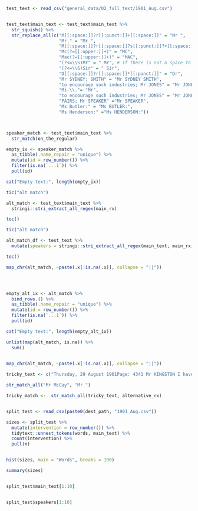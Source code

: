 


```r

test_text <- read_csv("general_data/02_full_text/1901_Aug.csv") 


test_text$main_text <- test_text$main_text %>% 
  str_squish() %>% 
  str_replace_all(c("M[[:space:]]?r[[:punct:]]+[[:space:]]" = "Mr ",
                    "Mr." = "Mr ",
                    "M[[:space:]]?r[[:space:]]?s[[:punct:]]?+[[:space:]]" = "Mrs",
                    "Mc(?=[[:upper:]]+)" = "MC",
                    "Mac(?=[[:upper:]]+)" = "MAC",
                    "(?<=\\S)Mr" = " Mr", # If there is not a space to the left of Mr then put one there
                    "(?<=\\S)Sir" = " Sir",
                    "D[[:space:]]?r[[:space:]]*[[:punct:]]" = "Dr",
                    "Mr SYDNEY; SMITH" = "Mr SYDNEY SMITH",
                    "to encourage such industries; Mr JONES" = "Mr JONES",
                    "Mi-\\."= "Mr",
                    "to encourage such industries; Mr JONES" = "Mr JONES", 
                    "PAIRS; Mr SPEAKER" ="Mr SPEAKER",
                    "Ms Butler:" = "Ms BUTLER:",
                    "Ms Henderson:" ="Ms HENDERSON:"))




```



```r

speaker_match <- test_text$main_text %>% 
  str_match(on_the_regular)

empty_ix <- speaker_match %>% 
  as_tibble(.name_repair = "unique") %>% 
  mutate(id = row_number()) %>% 
  filter(is.na(`...1`)) %>% 
  pull(id)

cat("Empty text:", length(empty_ix))


```



```r
tic("alt match")

alt_match <- test_text$main_text %>% 
  stringi::stri_extract_all_regex(main_rx)

toc()
```

```r
tic("alt match")

alt_match_df <- test_text %>% 
  mutate(speakers = stringi::stri_extract_all_regex(main_text, main_rx))

toc()
```


```r


map_chr(alt_match, ~paste(.x[!is.na(.x)], collapse = "||"))




empty_alt_ix <- alt_match %>% 
  bind_rows.() %>% 
  as_tibble(.name_repair = "unique") %>% 
  mutate(id = row_number()) %>% 
  filter(is.na(`...1`)) %>% 
  pull(id)

cat("Empty text:", length(empty_alt_ix))
```


```r

unlist(map(alt_match, is.na)) %>% 
  sum()
  


```



```r

map_chr(alt_match, ~paste(.x[!is.na(.x)], collapse = "||"))


```

```r
tricky_text <- c("Thursday, 29 August 1901Page: 4341 Mr KINGSTON I have been rather interested by the remarks of the honorable member for North Sydney, because he has quoted cases which are not parallel. If .the honorable member had gone carefully through the Customs Bill he would have seen that the position under that Bill is exactly that which is taken here. He will find, for instance, under section 64 of this Distillation Bill that— Any officer having wifch him a writ of assistance or a Customs warrant under fche Customs Act 1901 may at any time in the day or night enter into any house, premises, or place, and may break open fche same and any chests, trunks, or packages in which illicit stills or illicit spirits may be or may be supposed to be. There are two positions as regards private premises generally, and as regards places where officers ought to be, of very great right, for the discharge of their duty. One is a ship and the other is a distillery, and while there is a certain provision in this Distillation Bill with regard to a distillery there is a similar provision in the Customs Bill with regard to a ship. With respect to a ship, under the Customs Bill any officer may board any ship, search any ship, and secure any goods on any ship, and walk them off to the King's warehouse. Mr MCCay - Clause 93 of the Customs Bill is an exactly analogous clause. Mr KINGSTON Yes ; it provides that— The collector at all hours of the day aud night shall have access fco every part of any warehouse and power to examine the goods therein and for that purpose to break open fche warehouse or any premises necessary to be passed through fco secure access. Mr Thomson - The \"collector\"? Mr KINGSTON Le t us look at the definition of the collector, and the honorable member will see that i t includes the controller and any collector of Customs for tlie State, and any principal officer doing duty at the time and place, and any officer doing duty in the matter in relation to which the expression is used. That is to say, that any man whose duty i t is to do that sort of tiling may do it. There is a power given to break into a distillery, but what can an officer do under the Customs Bill in regard to a ship ? I f he sees fit he can take possession of the ship, lock, stock, and barrel. Here is the power in clause 195 of the Customs R i l l : Any officer of His Majesty's forces or any officer of Customs or police may seize any forfeited ship or goods upon land or water, or any ship or goods wliich he has reasonable cause to believe are forfeited. Mr Batchelor - There is not much danger in the case of a distillery of doing that. Mr KINGSTON Ther e is not much danger of a burglar and a Customs -officer being mistaken. They are altogether unlike, their methods of procedure are entirely different, and as the responsible Minister for the Customs department I object to the comparison. Mr Thomson - The officer goes on board a ship in his uniform. Mr KINGSTON H e need not do so, and I do not think a man's authority should pass with the change of his coat. As regards customs and excise work, ifc is highly desirable, in many instances, that the officers should not act in uniform, if they are to do effective work. These powers with reference to obtaining access to a distillery are no larger than those which the police have in regard fco public-houses.")
```


```r
str_match_all("Mr McCay", "Mr ")
```



```r


tricky_match <-  str_match_all(tricky_text, alternative_rx)



```



```r


split_test <- read_csv(paste0(dest_path, "1901_Aug.csv"))


```



```r
sizes <- split_test %>% 
  mutate(intervention = row_number()) %>% 
  tidytext::unnest_tokens(words, main_text) %>% 
  count(intervention) %>% 
  pull(n)


hist(sizes, main = "Words", breaks = 100)
```


```r
summary(sizes)



```



```r

split_test$main_text[1:10]



```

```r

split_test$speakers[1:10]


```



